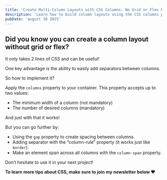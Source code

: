 ```yaml
---
title: 'Create Multi-Column Layouts with CSS Columns. No Grid or Flex Needed'
description: 'Learn how to build column layouts using the CSS columns property. Add spacing, separators, and spanning elements in just 2 lines of code. No grid or flexbox required.'
pubDate: 'august 30 2025'
---
```



<Picture
  src="/short/08-2025/simple-columns.gif"
  alt="CSS multi-column layout example using the columns property with gaps and separators."
  width="400"
  height="600"
  style="margin: 2em auto 1em auto; display: block; border: 4px solid var(--border)"
/>

## Did you know you can create a column layout without grid or flex?

It only takes 2 lines of CSS and can be useful!

One key advantage is the ability to easily add separators between columns.

So how to implement it?

Apply the `columns` property to your container. This property accepts up to two values:

- The minimum width of a column (not mandatory)
- The number of desired columns (mandatory)

And just with that it works!

But you can go further by:

- Using the `gap` property to create spacing between columns.
- Adding separator with the “column-rule” property (it works just like `border`).
- Make an element span across all columns with the `column-span` property.

Don’t hesitate to use it in your next project!

**To learn more tips about CSS, make sure to join my newsletter below ❤️**
